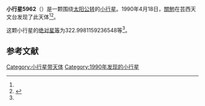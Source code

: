 {{Infobox planet
| bgcolour = #FFFFC0
| name = 5962 Shikokutenkyo
| symbol = 
| image = 
| caption = 
| discovery = yes
| discovery_ref = 
| discoverer = [[關勉|關勉]]
| discovery_site = [[芸西天文台|芸西天文台]] 
| discovered = 1990年4月18日
| designations = yes
| mp_name = 
| named_after = 
| alt_names = 1990 HK/ 1982 JZ4
| mp_category = [[主带小行星|主带小行星]]
| orbit_ref = <ref name="a">[http://ssd.jpl.nasa.gov/sbdb.cgi?sstr=5962 5962 Shikokutenkyo] {{Wayback|url=http://ssd.jpl.nasa.gov/sbdb.cgi?sstr=5962 |date=20201124022559 }}，小行星數據庫瀏覽器（JPL Small-Body Database Browser）－[[美国国家航空航天局|美国国家航空航天局]]喷气推进实验室</ref>
| epoch = 2456400.5 (2013年4月18日更新)
| aphelion = {{convert|2.854382160080229|AU|km|3|abbr=on|lk=out}}
| perihelion = {{convert|2.279106106519261|AU|km|3|abbr=on}}
| semimajor = {{convert|2.566744133299745|AU|km|3|abbr=on}}
| eccentricity = 0.112063381
| period = 1502.008166 [[日|日]]<br />4.11[[儒略年|儒略年]]
| avg_speed = 
| inclination = 12.8838553007609
| asc_node = 197.7700974880777
| mean_anomaly = 
| arg_peri = 322.9981159236548
| satellites = 
| physical_characteristics = yes
| dimensions = 
| mass = 
| density = 
| surface_grav = 
| escape_velocity = 
| sidereal_day = 
| axial_tilt = 
| pole_ecliptic_lat = 
| pole_ecliptic_lon = 
| albedo = 
| temperatures= 
| temp_name1 = 
| mean_temp_1 = 
| max_temp_1 = 
| temp_name2 = 
| max_temp_2 = 
| spectral_type = 
| abs_magnitude = 322.9981159236548
}}

'''小行星5962'''（{{lang-en|5962 Shikokutenkyo}}）是一颗围绕[[太阳|太阳]][[公转|公转]]的[[小行星|小行星]]。1990年4月18日，[[關勉|關勉]]在芸西天文台发现了此天体<ref name="a" /><ref>{{cite news|title=小行星列表|url=http://cfa-www.harvard.edu/iau/lists/NumberedMPs.txt|accessdate=2013-07-08|newspaper=哈佛大学|archive-date=2008-05-17|archive-url=https://web.archive.org/web/20080517010638/http://cfa-www.harvard.edu/iau/lists/NumberedMPs.txt|dead-url=no}}</ref>。

这颗小行星的[[绝对星等|绝对星等]]为322.9981159236548等<ref name="a" />。

==参考文献==
{{reflist}}
{{Minor Planet Number|[[小行星5961|小行星5961]]|[[小行星5963|小行星5963]]}}

{{小天体}}

[[Category:小行星带天体|Category:小行星带天体]]
[[Category:1990年发现的小行星|Category:1990年发现的小行星]]

{{asteroid-stub}}